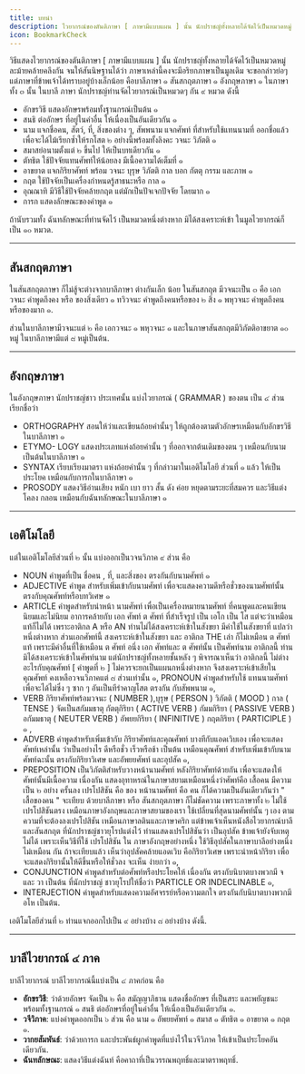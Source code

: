 ```yaml
---
title: บทนำ
description: ไวยากรณ์ของตันติภาษา [ ภาษามีแบบแผน ] นั้น นักปราชญ์ทั้งหลายได้จัดไว้เป็นหมวดหมู่
icon: BookmarkCheck
---
```


วิธีแสดงไวยากรณ์ของตันติภาษา [ ภาษามีแบบแผน ] นั้น นักปราชญ์ทั้งหลายได้จัดไว้เป็นหมวดหมู่ละม้ายคล้ายคลึงกัน
จนให้สันนิษฐานได้ว่า ภาษาเหล่านี้คงจะมีอริยกภาษาเป็นมูลเดิม จะขอกล่าวย่อๆ แต่ภาษาที่ข้าพเจ้าได้ทราบอยู่บ้างเล็กน้อย
คือบาลีภาษา ๑ สันสกฤตภาษา ๑ อังกฤษภาษา ๑ ในภาษาทั้ง ๓ นั้น ในบาลี ภาษา นักปราชญ์ท่านจัดไวยากรณ์เป็นหมวดๆ กัน ๙ หมวด ดังนี้

- อักขรวิธี แสดงอักษรพร้อมทั้งฐานกรณ์เป็นต้น ๑
- สนธิ ต่ออักษร ที่อยู่ในคำอื่น ให้เนื่องเป็นอันเดียวกัน ๑
- นาม แจกชื่อคน, สัตว์, ที่, สิ่งของต่าง ๆ, สัพพนาม แจกศัพท์ ที่สำหรับใช้แทนนามที่ ออกชื่อแล้ว เพื่อจะได้ไม้เรียกซ้ำให้รกโสต ๒ อย่างนี้พร้อมทั้งลิงคะ วจนะ วิภัตติ ๑
- สมาสย่อนามตั้งแต่ ๒ ขึ้นไป ให้เป็นบทเดียวกัน ๑
- ตัทธิต ใช้ปัจจัยแทนศัพท์ให้น้อยลง มีเนื้อความได้เต็มที่ ๑
- อาขยาต แจกกิริยาศัพท์ พร้อม วจนะ บุรุษ วิภัตติ กาล บอก กัตตุ กรรม และภาพ ๑
- กฤต ใช้ปัจจัยเป็นเครื่องกำหนดรู้สาธนะหรือ กาล ๑
- อุณณาทิ มีวิธีใช้ปัจจัยคล้ายกฤต แต่มักเป็นปัจเจกปัจจัย โดยมาก ๑
- การก แสดงลักษณะของคำพูด ๑

ถ้านับรวมทั้ง ฉันทลักษณะที่ท่านจัดไว้ เป็นหมวดหนึ่งต่างหาก มิได้สงเคราะห์เข้า ในมูลไวยากรณ์ก็เป็น ๑๐ หมวด.

---

## สันสกฤตภาษา

ในสันสกฤตภาษา ก็ไม่สู้จะต่างจากบาลีภาษา ต่างกันเล็ก น้อย ในสันสกฤต มีวจนะเป็น ๓ คือ เอกวจนะ คำพูดถึงคง หรือ
ของสิ่งเดียว ๑ ทวิวจนะ คำพูดถึงคนหรือของ ๒ สิ่ง ๑ พหุวจนะ คำพูดถึงคนหรือของมาก ๑.

ส่วนในบาลีภาษามีวจนะแต่ ๒ คือ เอกวจนะ ๑ พหุวจนะ ๑
และในภาษาสันสกฤตมีวิภัตติอาขยาต ๑๐ หมู่ ในบาลีภาษามีแต่ ๘ หมู่เป็นต้น.

---

## อังกฤษภาษา

ในอังกฤษภาษา นักปราชญ์ชาว ประเทศนั้น แบ่งไวยากรณ์ ( GRAMMAR ) ของตน เป็น ๔ ส่วน เรียกชื่อว่า

- ORTHOGRAPHY สอนให้ว่าและเขียนถ้อยคำนั้นๆ ให้ถูกต้องตามตัวอักษรเหมือนกับอักขรวิธีในบาลีภาษา ๑
- ETYMO- LOGY แสดงประเภทแห่งถ้อยคำนั้น ๆ ที่ออกจากต้นเดิมของตน ๆ เหมือนกับนามเป็นต้นในบาลีภาษา ๑
- SYNTAX เรียบเรียงมาตรา แห่งถ้อยคำนั้น ๆ ที่กล่าวมาในเอติโมโลยี ส่วนที่ ๑ แล้ว ให้เป็นประโยค เหมือนกับการกในบาลีภาษา ๑
- PROSODY แสดงวิธีอ่านเสียง หนัก เบา ยาว สั้น ดัง ค่อย หยุดตามระยะที่สมควร และวิธีแต่งโคลง กลอน เหมือนกับฉันทลักษณะในบาลีภาษา ๑

---

## เอติโมโลยี

แต่ในเอติโมโลยีส่วนที่ ๒ นั้น แบ่งออกเป็นวจนวิภาค ๙ ส่วน คือ

- NOUN คำพูดที่เป็น ชื่อคน , ที่, และสิ่งของ ตรงกันกับนามศัพท์ ๑
- ADJECTIVE คำพูด สำหรับเพิ่มเข้ากับนามศัพท์ เพื่อจะแสดงความดีหรือชั่วของนามศัพท์นั้น ตรงกับคุณศัพท์หรือบทวิเศษ ๑
- ARTICLE คำพูดสำหรับนำหน้า นามศัพท์ เพื่อเป็นเครื่องหมายนามศัพท์ ที่คนพูดและคนเขียน นิยมและไม่นิยม อาการคล้ายกับ เอก ศัพท์ ต ศัพท์ ที่สำเร็จรูป เป็น เอโก เป็น โส แต่จะว่าเหมือนแท้ก็ไม่ได้ เพราะอาติกล A หรือ AN ท่านไม่ได้สงเคราะห์เข้าในสังขยา มีคำใช้ในสังขยาที่
  แปลว่าหนึ่งต่างหาก ส่วนเอกศัพท์นี้ สงเคราะห์เข้าในสังขยา และ อาติกล THE เล่า ก็ไม่เหมือน ต ศัพท์แท้ เพราะมีคำอื่นที่ใช้เหมือน ต ศัพท์ อนึ่ง เอก ศัพท์และ ต ศัพท์นั้น เป็นศัพท์นาม อาติกลนี้
  ท่านมิได้สงเคราะห์เข้าในศัพท์นาม แต่นักปราชญ์ทั้งหลายชั้นหลัง ๆ พิจารณาเห็นว่า อาติกลนี้ ไม่ต่างอะไรกับคุณศัพท์ [ คำพูดที่ ๒ ] ไม่ควรจะยกเป็นแผนกหนึ่งต่างหาก
  จึงสงเคราะห์เข้าเสียในคุณศัพท์ คงเหลือวจนวิภาคแต่ ๘ ส่วนเท่านั้น ๑, PRONOUN คำพูดสำหรับใช้ แทนนามศัพท์ เพื่อจะได้ไม่ซึ่ง ๆ ซาก ๆ อันเป็นทีรำคาญโสต ตรงกัน กับสัพพนาม ๑,
- VERB กิริยาศัพท์พร้อมวจนะ ( NUMBER ),บุรุษ ( PERSON ) วิภัตติ ( MOOD ) กาล ( TENSE ) จัดเป็นสกัมมธาตุ กัตตุกิริยา ( ACTIVE VERB ) กัมมกิริยา ( PASSIVE VERB ) อกัมมธาตุ ( NEUTER VERB ) อัพยยกิริยา ( INFINITIVE ) กฤตกิริยา ( PARTICIPLE ) ๑ ,
- ADVERB คำพูดสำหรับเพิ่มเข้ากับ กิริยาศัพท์และคุณศัพท์ บางทีกับแอดเวิบเอง เพื่อจะแสดงศัพท์เหล่านั้น ว่าเป็นอย่างไร ดีหรือชั่ว เร็วหรือช้า เป็นต้น เหมือนคุณศัพท์ สำหรับเพิ่มเข้ากับนามศัพท์ฉะนั้น ตรงกับกิริยาวิเศษ และอัพยยศัพท์ และอุปสัค ๑,
- PREPOSITION เป็นวิภัตติสำหรับวางหน้านามศัพท์ หลังกิริยาศัพท์ด้วยกัน เพื่อจะแสดงให้ศัพท์นั้นมีเนื้อความ เนื่องกัน แสดงอุทาหรณ์ในภาษาสยามเหมือนหนึ่งว่าศัพท์คือ เสื้อคน มีความเป็น ๒ อย่าง ครั้นลง เปรโปสิชัน คือ ของ หน้านามศัพท์ คือ คน ก็ได้ความเป็นอันเดียวกันว่า " เสื้อของคน " จะเทียบ
  ด้วยบาลีภาษา หรือ สันสกฤตภาษา ก็ไม่ชัดความ เพราะภาษาทั้ง ๒ ไม่ใช้เปรโปสิชันตรง เหมือนภาษาอังกฤษและภาษาสยามของเรา ใช้เปลี่ยนที่สุดนามศัพท์นั้น ๆ เอง ตามความที่จะต้องลงเปรโปสิชัน เหมือนภาษาลตินและภาษาคริก แต่ข้าพเจ้าเห็นหนังสือไวยากรณ์บาลี และสันสกฤต ที่นักปราชญ์ชาวยุโรปแต่งไว้ ท่านแสดงเปรโปสิชันว่า เป็นอุปสัค ข้าพเจ้ายังจับเหตุไม่ได้ เพราะเห็นวิธีที่ใช้ เปรโปสิชัน ใน ภาษาอังกฤษอย่างหนึ่ง ใช้วิธีอุปสัคในภาษาบาลีอย่างหนึ่ง ไม่เหมือน กัน ถ้าจะเทียบแล้ว เห็นว่าอุปสัคคล้ายแอดเวิบ คือกิริยาวิเศษ เพราะนำหน้ากิริยา เพื่อจะแสดงกิริยานั้นให้ดีขึ้นหรือให้ชั่วลง จะเห็น ง่ายกว่า ๑,
- CONJUNCTION คำพูดสำหรับต่อศัพท์หรือประโยคให้ เนื่องกัน ตรงกับนิบาตบางพวกมี จ และ วา เป็นต้น ที่นักปราชญ์ ชาวยุโรปให้ชื่อว่า PARTICLE OR INDECLINABLE ๑,
- INTERJECTION คำพูดสำหรับแสดงความอัศจรรย์หรือความตกใจ ตรงกันกับนิบาตบางพวกมี อโห เป็นต้น.

เอติโมโลยีส่วนที่ ๒ ท่านแจกออกไปเป็น ๙ อย่างบ้าง ๘ อย่างบ้าง ดังนี้.

---

## บาลีไวยากรณ์ ๔ ภาค

บาลีไวยากรณ์ บาลีไวยากรณ์นี้แบ่งเป็น ๔ ภาคก่อน คือ

- **อักขรวิธี**: ว่าด้วยอักษร จัดเป็น ๒ คือ สมัญญาภิธาน แสดงชื่ออักษร ที่เป็นสระ และพยัญชนะ พร้อมทั้งฐานกรณ์ ๑ สนธิ ต่ออักษรที่อยู่ในคำอื่น ให้เนื่องเป็นอันเดียวกัน ๑.
- **วจีวิภาค**: แบ่งคำพูดออกเป็น ๖ ส่วน คือ นาม ๑ อัพยยศัพท์ ๑ สมาส ๑ ตัทธิต ๑ อาขยาต ๑ กฤต ๑.
- **วากยสัมพันธ์**: ว่าด้วยการก และประพันธ์ผูกคำพูดที่แบ่งไว้ในวจีวิภาค ให้เข้าเป็นประโยคอันเดียวกัน.
- **ฉันทลักษณะ**: แสดงวิธีแต่งฉันท์ คือคาถาที่เป็นวรรณพฤทธิ์และมาตราพฤทธิ์.
